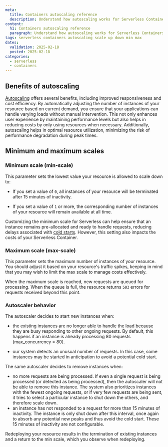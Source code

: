 ```yaml
---
meta:
  title: Containers autoscaling reference
  description: Understand how autoscaling works for Serverless Containers in Scaleway.
content:
  h1: Containers autoscaling reference
  paragraph: Understand how autoscaling works for Serverless Containers in Scaleway.
tags: serverless containers autoscaling scale up down min max
dates:
  validation: 2025-02-18
  posted: 2025-02-18
categories:
  - serverless
  - containers
---
```


## Benefits of autoscaling

[Autoscaling](/serverless-containers/concepts/#autoscaling) offers several benefits, including improved responsiveness and cost efficiency. By automatically adjusting the number of instances of your resource based on current demand, you ensure that your applications can handle varying loads without manual intervention. This not only enhances user experience by maintaining performance levels but also helps in reducing costs by only using resources when necessary. Additionally, autoscaling helps in optimal resource utilization, minimizing the risk of performance degradation during peak times.

## Minimum and maximum scales

### Minimum scale (min-scale)

This parameter sets the lowest value your resource is allowed to scale down to:

- If you set a value of `0`, all instances of your resource will be terminated after 15 minutes of inactivity.

- If you set a value of `1` or more, the corresponding number of instances of your resource will remain available at all time.

Customizing the minimum scale for Serverless can help ensure that an instance remains pre-allocated and ready to handle requests, reducing delays associated with [cold starts](/serverless-containers/concepts/#cold-start). However, this setting also impacts the costs of your Serverless Container.

### Maximum scale (max-scale)

This parameter sets the maximum number of instances of your resource. You should adjust it based on your resource's traffic spikes, keeping in mind that you may wish to limit the max scale to manage costs effectively.

When the maximum scale is reached, new requests are queued for processing. When the queue is full, the resource returns `503` errors for requests received beyond this point.

### Autoscaler behavior

The autoscaler decides to start new instances when:

  - the existing instances are no longer able to handle the load because they are busy responding to other ongoing requests. By default, this happens if an instance is already processing 80 requests (max_concurrency = 80).
  
  - our system detects an unusual number of requests. In this case, some instances may be started in anticipation to avoid a potential cold start.

The same autoscaler decides to remove instances when:

  - no more requests are being processed. If even a single request is being processed (or detected as being processed), then the autoscaler will not be able to remove this instance. The system also prioritizes instances with the fewest ongoing requests, or if very few requests are being sent, it tries to select a particular instance to shut down the others, and therefore scale down.
  - an instance has not responded to a request for more than 15 minutes of inactivity. The instance is only shut down after this interval, once again to absorb any potential new peaks and thus avoid the cold start. These 15 minutes of inactivity are not configurable.

<Message type="note">
Redeploying your resource results in the termination of existing instances and a return to the min scale, which you observe when redeploying.
</Message>